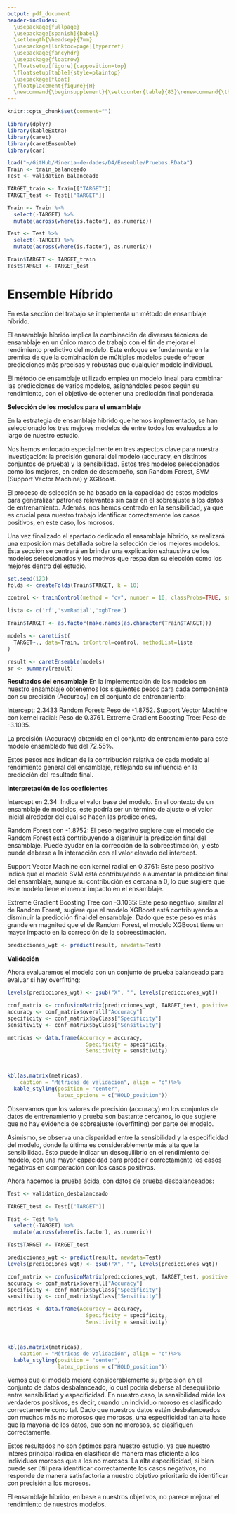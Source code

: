 ```yaml
---
output: pdf_document
header-includes:
  \usepackage{fullpage} 
  \usepackage[spanish]{babel}
  \setlength{\headsep}{7mm} 
  \usepackage[linktoc=page]{hyperref}
  \usepackage{fancyhdr}
  \usepackage{floatrow}
  \floatsetup[figure]{capposition=top}
  \floatsetup[table]{style=plaintop}
  \usepackage{float} 
  \floatplacement{figure}{H} 
  \newcommand{\beginsupplement}{\setcounter{table}{83}\renewcommand{\thetable}{\arabic{table}} \setcounter{figure}{155} \renewcommand{\thefigure}{\arabic{figure}}}
---
```


\pagenumbering{arabic}

```{=tex}
\setlength{\headheight}{13.6pt}
\setlength{\topmargin}{-10mm}

\rhead{Minería de Datos}
\lhead{Entrega D3}
```
\pagestyle{fancy}
```{=tex}
\cfoot{\thepage}
\setcounter{page}{200}
```
\beginsupplement

```r
knitr::opts_chunk$set(comment="")
```

```r
library(dplyr)
library(kableExtra)
library(caret)
library(caretEnsemble)
library(car)
```

```r
load("~/GitHub/Mineria-de-dades/D4/Ensemble/Pruebas.RData")
Train <- train_balanceado
Test <- validation_balanceado

TARGET_train <- Train[["TARGET"]]
TARGET_test <- Test[["TARGET"]]

Train <- Train %>%
  select(-TARGET) %>%
  mutate(across(where(is.factor), as.numeric))

Test <- Test %>%
  select(-TARGET) %>%
  mutate(across(where(is.factor), as.numeric))

Train$TARGET <- TARGET_train
Test$TARGET <- TARGET_test
```

# Ensemble Híbrido

En esta sección del trabajo se implementa un método de ensamblaje híbrido.

El ensamblaje híbrido implica la combinación de diversas técnicas de ensamblaje en un único marco de trabajo con el fin de mejorar el rendimiento predictivo del modelo. Este enfoque se fundamenta en la premisa de que la combinación de múltiples modelos puede ofrecer predicciones más precisas y robustas que cualquier modelo individual.

El método de ensamblaje utilizado emplea un modelo lineal para combinar las predicciones de varios modelos, asignándoles pesos según su rendimiento, con el objetivo de obtener una predicción final ponderada.

**Selección de los modelos para el ensamblaje**

En la estrategia de ensamblaje híbrido que hemos implementado, se han seleccionado los tres mejores modelos de entre todos los evaluados a lo largo de nuestro estudio.

Nos hemos enfocado especialmente en tres aspectos clave para nuestra investigación: la precisión general del modelo (accuracy, en distintos conjuntos de prueba) y la sensibilidad. Estos tres modelos seleccionados como los mejores, en orden de desempeño, son Random Forest, SVM (Support Vector Machine) y XGBoost.

El proceso de selección se ha basado en la capacidad de estos modelos para generalizar patrones relevantes sin caer en el sobreajuste a los datos de entrenamiento. Además, nos hemos centrado en la sensibilidad, ya que es crucial para nuestro trabajo identificar correctamente los casos positivos, en este caso, los morosos.

Una vez finalizado el apartado dedicado al ensamblaje híbrido, se realizará una exposición más detallada sobre la selección de los mejores modelos. Esta sección se centrará en brindar una explicación exhaustiva de los modelos seleccionados y los motivos que respaldan su elección como los mejores dentro del estudio.


```r
set.seed(123) 
folds <- createFolds(Train$TARGET, k = 10)

control <- trainControl(method = "cv", number = 10, classProbs=TRUE, savePredictions="final", index = folds)

lista <- c('rf','svmRadial','xgbTree')

Train$TARGET <- as.factor(make.names(as.character(Train$TARGET)))

models <- caretList(
  TARGET~., data=Train, trControl=control, methodList=lista
)
```


```r
result <- caretEnsemble(models)
sr <- summary(result)
```

**Resultados del ensamblaje**
En la implementación de los modelos en nuestro ensamblaje obtenemos los siguientes pesos para cada componente con su precisión (Accuracy) en el conjunto de entrenamiento:

Intercept: 2.3433
Random Forest: Peso de -1.8752.
Support Vector Machine con kernel radial: Peso de 0.3761.
Extreme Gradient Boosting Tree: Peso de -3.1035.

La precisión (Accuracy) obtenida en el conjunto de entrenamiento para este modelo ensamblado fue del 72.55%.

Estos pesos nos indican de la contribución relativa de cada modelo al rendimiento general del ensamblaje, reflejando su influencia en la predicción del resultado final.

**Interpretación de los coeficientes**

Intercept en 2.34: Indica el valor base del modelo. En el contexto de un ensamblaje de modelos, este podría ser un término de ajuste o el valor inicial alrededor del cual se hacen las predicciones.

Random Forest con -1.8752: El peso negativo sugiere que el modelo de Random Forest está contribuyendo a disminuir la predicción final del ensamblaje. Puede ayudar en la corrección de la sobreestimación, y esto puede deberse a la interacción con el valor elevado del intercept.

Support Vector Machine con kernel radial en 0.3761: Este peso positivo indica que el modelo SVM está contribuyendo a aumentar la predicción final del ensamblaje, aunque su contribución es cercana a 0, lo que sugiere que este modelo tiene el menor impacto en el ensamblaje.

Extreme Gradient Boosting Tree con -3.1035: Este peso negativo, similar al de Random Forest, sugiere que el modelo XGBoost está contribuyendo a disminuir la predicción final del ensamblaje. Dado que este peso es más grande en magnitud que el de Random Forest, el modelo XGBoost tiene un mayor impacto en la corrección de la sobreestimación.

```r
predicciones_wgt <- predict(result, newdata=Test)
```

\newpage

**Validación**

Ahora evaluaremos el modelo con un conjunto de prueba balanceado para evaluar si hay overfitting:
```r
levels(predicciones_wgt) <- gsub("X", "", levels(predicciones_wgt))

conf_matrix <- confusionMatrix(predicciones_wgt, TARGET_test, positive = "1")
accuracy <- conf_matrix$overall["Accuracy"]
specificity <- conf_matrix$byClass["Specificity"]
sensitivity <- conf_matrix$byClass["Sensitivity"]

metricas <- data.frame(Accuracy = accuracy,
                         Specificity = specificity,
                         Sensitivity = sensitivity)



kbl(as.matrix(metricas), 
    caption = "Métricas de validación", align = "c")%>% 
  kable_styling(position = "center", 
                latex_options = c("HOLD_position"))
```

Observamos que los valores de precisión (accuracy) en los conjuntos de datos de entrenamiento y prueba son bastante cercanos, lo que sugiere que no hay evidencia de sobreajuste (overfitting) por parte del modelo.

Asimismo, se observa una disparidad entre la sensibilidad y la especificidad del modelo, donde la última es considerablemente más alta que la sensibilidad. Esto puede indicar un desequilibrio en el rendimiento del modelo, con una mayor capacidad para predecir correctamente los casos negativos en comparación con los casos positivos.

Ahora hacemos la prueba ácida, con datos de prueba desbalanceados:
```r
Test <- validation_desbalanceado

TARGET_test <- Test[["TARGET"]]

Test <- Test %>%
  select(-TARGET) %>%
  mutate(across(where(is.factor), as.numeric))

Test$TARGET <- TARGET_test

predicciones_wgt <- predict(result, newdata=Test)
levels(predicciones_wgt) <- gsub("X", "", levels(predicciones_wgt))

conf_matrix <- confusionMatrix(predicciones_wgt, TARGET_test, positive = "1")
accuracy <- conf_matrix$overall["Accuracy"]
specificity <- conf_matrix$byClass["Specificity"]
sensitivity <- conf_matrix$byClass["Sensitivity"]

metricas <- data.frame(Accuracy = accuracy,
                         Specificity = specificity,
                         Sensitivity = sensitivity)



kbl(as.matrix(metricas), 
    caption = "Métricas de validación", align = "c")%>% 
  kable_styling(position = "center", 
                latex_options = c("HOLD_position"))
```

Vemos que el modelo mejora considerablemente su precisión en el conjunto de datos desbalanceado, lo cual podría deberse al desequilibrio entre sensibilidad y especificidad. En nuestro caso, la sensibilidad mide los verdaderos positivos, es decir, cuando un individuo moroso es clasificado correctamente como tal. Dado que nuestros datos están desbalanceados con muchos más no morosos que morosos, una especificidad tan alta hace que la mayoría de los datos, que son no morosos, se clasifiquen correctamente.

Estos resultados no son óptimos para nuestro estudio, ya que nuestro interés principal radica en clasificar de manera más eficiente a los individuos morosos que a los no morosos. La alta especificidad, si bien puede ser útil para identificar correctamente los casos negativos, no responde de manera satisfactoria a nuestro objetivo prioritario de identificar con precisión a los morosos.

El ensamblaje híbrido, en base a nuestros objetivos, no parece mejorar el rendimiento de nuestros modelos.




